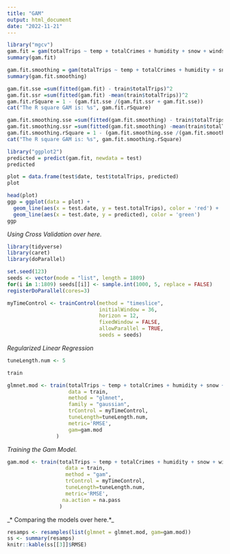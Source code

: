 ```yaml
---
title: "GAM"
output: html_document
date: "2022-11-21"
---
```


```r
library("mgcv")
gam.fit = gam(totalTrips ~ temp + totalCrimes + humidity + snow + windspeed + visibility, data = train)
summary(gam.fit)

gam.fit.smoothing = gam(totalTrips ~ temp + totalCrimes + humidity + snow + windspeed + visibility, data = train)
summary(gam.fit.smoothing)
```

```r
gam.fit.sse =sum(fitted(gam.fit) - train$totalTrips)^2
gam.fit.ssr =sum(fitted(gam.fit) -mean(train$totalTrips))^2
gam.fit.rSquare = 1 - (gam.fit.sse /(gam.fit.ssr + gam.fit.sse))
cat("The R square GAM is: %s", gam.fit.rSquare)

gam.fit.smoothing.sse =sum(fitted(gam.fit.smoothing) - train$totalTrips)^2
gam.fit.smoothing.ssr =sum(fitted(gam.fit.smoothing) -mean(train$totalTrips))^2
gam.fit.smoothing.rSquare = 1 - (gam.fit.smoothing.sse /(gam.fit.smoothing.ssr + gam.fit.smoothing.sse))
cat("The R square GAM is: %s", gam.fit.smoothing.rSquare)
```


```r
library("ggplot2")
predicted = predict(gam.fit, newdata = test)
predicted

plot = data.frame(test$date, test$totalTrips, predicted)
plot

head(plot)
ggp = ggplot(data = plot) + 
  geom_line(aes(x = test.date, y = test.totalTrips), color = 'red') + 
  geom_line(aes(x = test.date, y = predicted), color = 'green')
ggp
```

_*Using Cross Validation over here.*_
```r

library(tidyverse)
library(caret)
library(doParallel)

set.seed(123)
seeds <- vector(mode = "list", length = 1809)
for(i in 1:1809) seeds[[i]] <- sample.int(1000, 5, replace = FALSE)
registerDoParallel(cores=3)

myTimeControl <- trainControl(method = "timeslice",
                              initialWindow = 36,
                              horizon = 12,
                              fixedWindow = FALSE,
                              allowParallel = TRUE,
                              seeds = seeds)

```


_*Regularized Linear Regression*_
```r
tuneLength.num <- 5

train

glmnet.mod <- train(totalTrips ~ temp + totalCrimes + humidity + snow + windspeed + visibility,
                    data = train,
                    method = "glmnet",
                    family = "gaussian",
                    trControl = myTimeControl,
                    tuneLength=tuneLength.num,
                    metric='RMSE',
                    gam=gam.mod
                )
```

_*Training the Gam Model.*_
```r
gam.mod <- train(totalTrips ~ temp + totalCrimes + humidity + snow + windspeed + visibility,
                   data = train,
                   method = "gam",
                   trControl = myTimeControl,
                   tuneLength=tuneLength.num,
                   metric='RMSE',
                  na.action = na.pass
                 )
```


_* Comparing the models over here.*_
```r
resamps <- resamples(list(glmnet = glmnet.mod, gam=gam.mod))
ss <- summary(resamps)
knitr::kable(ss[[3]]$RMSE)
```

